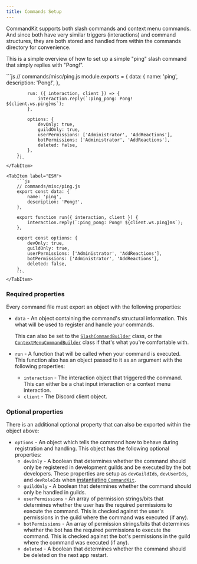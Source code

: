 ```yaml
---
title: Commands Setup
---
```



CommandKit supports both slash commands and context menu commands. And since both have very similar triggers (interactions) and command structures, they are both stored and handled from within the commands directory for convenience.

This is a simple overview of how to set up a simple "ping" slash command that simply replies with "Pong!".

<Tabs>
    <TabItem label="CommonJS">
        ```js
        // commands/misc/ping.js
        module.exports = {
            data: {
                name: 'ping',
                description: 'Pong!',
            },

            run: ({ interaction, client }) => {
                interaction.reply(`:ping_pong: Pong! ${client.ws.ping}ms`);
            },

            options: {
                devOnly: true,
                guildOnly: true,
                userPermissions: ['Administrator', 'AddReactions'],
                botPermissions: ['Administrator', 'AddReactions'],
                deleted: false,
            },
        };
        ```
    </TabItem>
    
    <TabItem label="ESM">
        ```js
        // commands/misc/ping.js
        export const data: {
            name: 'ping',
            description: 'Pong!',
        },

        export function run({ interaction, client }) {
            interaction.reply(`:ping_pong: Pong! ${client.ws.ping}ms`);
        },

        export const options: {
            devOnly: true,
            guildOnly: true,
            userPermissions: ['Administrator', 'AddReactions'],
            botPermissions: ['Administrator', 'AddReactions'],
            deleted: false,
        },
        ```
    </TabItem>
</Tabs>

### Required properties

Every command file must export an object with the following properties:

-   `data` - An object containing the command's structural information. This what will be used to register and handle your commands.

    This can also be set to the [`SlashCommandBuilder`](https://discord.js.org/docs/packages/builders/0.16.0/SlashCommandBuilder:Class) class, or the [`ContextMenuCommandBuilder`](https://discord.js.org/docs/packages/builders/0.16.0/ContextMenuCommandBuilder:Class) class if that's what you're comfortable with.

-   `run` - A function that will be called when your command is executed. This function also has an object passed to it as an argument with the following properties:
    -   `interaction` - The interaction object that triggered the command. This can either be a chat input interaction or a context menu interaction.
    -   `client` - The Discord client object.

### Optional properties

There is an additional optional property that can also be exported within the object above:

-   `options` - An object which tells the command how to behave during registration and handling. This object has the following optional properties:
    -   `devOnly` - A boolean that determines whether the command should only be registered in development guilds and be executed by the bot developers. These properties are setup as `devGuildIds`, `devUserIds`, and `devRoleIds` when [instantiating `CommandKit`](/guides/commandkit-setup/).
    -   `guildOnly` - A boolean that determines whether the command should only be handled in guilds.
    -   `userPermissions` - An array of permission strings/bits that determines whether the user has the required permissions to execute the command. This is checked against the user's permissions in the guild where the command was executed (if any).
    -   `botPermissions` - An array of permission strings/bits that determines whether the bot has the required permissions to execute the command. This is checked against the bot's permissions in the guild where the command was executed (if any).
    -   `deleted` - A boolean that determines whether the command should be deleted on the next app restart.
